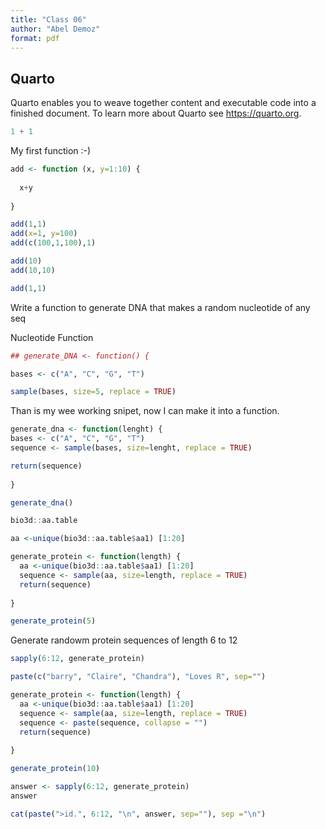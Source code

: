 ```yaml
---
title: "Class 06"
author: "Abel Demoz"
format: pdf
---
```


## Quarto

Quarto enables you to weave together content and executable code into a finished document. To learn more about Quarto see <https://quarto.org>.

```r
1 + 1
```

My first function :-)

```r
add <- function (x, y=1:10) {
  
  x+y
  
}
```

```r
add(1,1)
add(x=1, y=100)
add(c(100,1,100),1)
```

```r
add(10)
add(10,10)
```

```r
add(1,1)
```

Write a function to generate DNA that makes a random nucleotide of any seq

Nucleotide Function

```r
## generate_DNA <- function() {

bases <- c("A", "C", "G", "T")

sample(bases, size=5, replace = TRUE)

```

Than is my wee working snipet, now I can make it into a function.

```r
generate_dna <- function(lenght) {
bases <- c("A", "C", "G", "T")
sequence <- sample(bases, size=lenght, replace = TRUE)

return(sequence)
  
}
```

```r
generate_dna()
```

```r
bio3d::aa.table
```

```r
aa <-unique(bio3d::aa.table$aa1) [1:20]
```

```r
generate_protein <- function(length) {
  aa <-unique(bio3d::aa.table$aa1) [1:20]
  sequence <- sample(aa, size=length, replace = TRUE)
  return(sequence)
  
}

```

```r
generate_protein(5)
```

Generate randowm protein sequences of length 6 to 12

```r
sapply(6:12, generate_protein)
```

```r
paste(c("barry", "Claire", "Chandra"), "Loves R", sep="")
```

```r
generate_protein <- function(length) {
  aa <-unique(bio3d::aa.table$aa1) [1:20]
  sequence <- sample(aa, size=length, replace = TRUE)
  sequence <- paste(sequence, collapse = "")
  return(sequence)
  
}
```

```r
generate_protein(10)
```

```r
answer <- sapply(6:12, generate_protein)
answer
```

```r
cat(paste(">id.", 6:12, "\n", answer, sep=""), sep ="\n")

```
